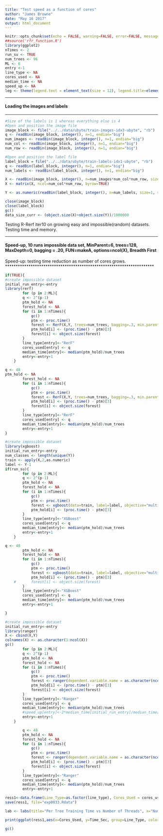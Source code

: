 ```yaml
---
title: "Test speed as a function of cores"
author: "James Browne"
date: "May 16 2017"
output: html_document
---
```


```r
knitr::opts_chunk$set(echo = FALSE, warning=FALSE, error=FALSE, message=FALSE, cache = FALSE)
##source('rfr_function.R')
library(ggplot2)
nTimes <- 2
run_su <- TRUE
num_trees <- 96
ML <- 6
entry <-1
line_type <- NA
cores_used <- NA
median_time <- NA
speed_up <- NA
leg <- theme(legend.text = element_text(size = 12), legend.title=element_blank(), plot.title = element_text(size = 16,  face="bold"), plot.subtitle = element_text(size = 12),axis.title.x = element_text(size=12), axis.text.x = element_text(size=12), axis.title.y = element_text(size=12), axis.text.y = element_text(size=12))
```


**********************************************************************
#### Loading the images and labels
**********************************************************************
```r
#Size of the labels is 1 whereas everything else is 4
#Open and position the image file
image_block <- file("../../data/ubyte/train-images-idx3-ubyte", "rb")
q <- readBin(image_block, integer(), n=1, endian="big")
num_images <- readBin(image_block, integer(), n=1, endian="big")
num_col <- readBin(image_block, integer(), n=1, endian="big")
num_row <- readBin(image_block, integer(), n=1, endian="big")

#Open and position the label file
label_block = file("../../data/ubyte/train-labels-idx1-ubyte", "rb")
q <- readBin(label_block, integer(), n=1, endian="big")
num_labels <- readBin(label_block, integer(), n=1, endian="big")

X <- readBin(image_block, integer(), n=num_images*num_col*num_row, size=1, signed=FALSE)
X <- matrix(X, ncol=num_col*num_row, byrow=TRUE)

Y <- as.numeric(readBin(label_block, integer(), n=num_labels, size=1, signed=FALSE)+1)

close(image_block)
close(label_block)
gc()
data_size_curr <- (object.size(X)+object.size(Y))/1000000
```

Testing R-Rerf iter10 on growing easy and impossible(random) datasets.  Testing time and memory.

**********************************************************************
#### Speed-up, 10 runs impossible data set, MinParent=6, trees=128, MaxDepth=0, bagging = .20, FUN=makeA, options=ncol(X), Breadth First
Speed-up: testing time reduction as number of cores grows.  
**********************************************************************

```r
if(TRUE){
#create impossible dataset
initial_run_entry<-entry
library(rerf)
		for (p in 2:ML){
		q <- 2^(p-1)
		ptm_hold <- NA
		forest_hold <- NA
		for (i in 1:nTimes){
			gc()
			ptm <- proc.time()
			forest <- RerF(X,Y, trees=num_trees, bagging=.3, min.parent=1, max.depth=0, store.oob=TRUE, stratify=TRUE, num.cores=q, seed=sample(1:100000,1))
			ptm_hold[i] <- (proc.time() - ptm)[3]
			forest[i] <- object.size(forest)
		}
		line_type[entry]<-"RerF"
		cores_used[entry] <- q
		median_time[entry]<- median(ptm_hold)/num_trees
        entry<-entry+1
	}

q <- 48
ptm_hold <- NA
		forest_hold <- NA
		for (i in 1:nTimes){
			gc()
			ptm <- proc.time()
			forest <- RerF(X,Y, trees=num_trees, bagging=.3, min.parent=1, max.depth=0, store.oob=TRUE, stratify=TRUE, num.cores=q)
			ptm_hold[i] <- (proc.time() - ptm)[3]
			forest[i] <- object.size(forest)
		}
		line_type[entry]<-"RerF"
		cores_used[entry] <- q
		median_time[entry]<- median(ptm_hold)/num_trees
        entry<-entry+1
}

```

```r
#create impossible dataset
library(xgboost)
initial_run_entry<-entry
num_classes <- length(unique(Y))
train <- apply(X,2,as.numeric)
label <- Y-1
if(run_su){
		for (p in 2:ML){
		q <- 2^(p-1)
		ptm_hold <- NA
		forest_hold <- NA
		for (i in 1:nTimes){
			gc()
			ptm <- proc.time()
            forest <- xgboost(data=train, label=label, objective="multi:softprob",nrounds=num_trees, num_class=num_classes, nthread=q)
			ptm_hold[i] <- (proc.time() - ptm)[3]
		}
		line_type[entry]<-"XGBoost"
		cores_used[entry] <- q
		median_time[entry]<- median(ptm_hold)/num_trees
        entry<-entry+1
	}

q <- 48
		ptm_hold <- NA
		forest_hold <- NA
		for (i in 1:nTimes){
			gc()
			ptm <- proc.time()
            forest <- xgboost(data=train, label=label, objective="multi:softprob",nrounds=num_trees,max_depth=30000, num_class=num_classes, nthread=q)
			ptm_hold[i] <- (proc.time() - ptm)[3]
	#		forest[i] <- object.size(forest)
		}
		line_type[entry]<-"XGBoost"
		cores_used[entry] <- q
		median_time[entry]<- median(ptm_hold)/num_trees
        entry<-entry+1

}

```

```r
#create impossible dataset
initial_run_entry<-entry
library(ranger)
X <- cbind(X,Y)
colnames(X) <- as.character(1:ncol(X))
gc()
		for (p in 2:ML){
		q <- 2^(p-1)
		ptm_hold <- NA
		forest_hold <- NA
		for (i in 1:nTimes){
			gc()
			ptm <- proc.time()
            forest <- ranger(dependent.variable.name = as.character(ncol(X)), data = X, num.trees = num_trees, num.threads = q, classification=TRUE)
			ptm_hold[i] <- (proc.time() - ptm)[3]
			forest[i] <- object.size(forest)
		}
		line_type[entry]<-"Ranger"
		cores_used[entry] <- q
		median_time[entry]<- median(ptm_hold)/num_trees
		#speed_up[entry]<-2*median_time[initial_run_entry]/median_time[entry]
        entry<-entry+1
	}

		q <- 48
		ptm_hold <- NA
		forest_hold <- NA
		for (i in 1:nTimes){
			gc()
			ptm <- proc.time()
            forest <- ranger(dependent.variable.name = as.character(ncol(X)), data = X, num.trees = num_trees, num.threads = q, classification=TRUE)
			ptm_hold[i] <- (proc.time() - ptm)[3]
			forest[i] <- object.size(forest)
		}
		line_type[entry]<-"Ranger"
		cores_used[entry] <- q
		median_time[entry]<- median(ptm_hold)/num_trees
        entry<-entry+1

```

```r

ress1<-data.frame(Line_Type=as.factor(line_type), Cores_Used = cores_used, Time_Sec=median_time)
save(ress1, file="exp0033.Rdata")

lab <- labs(title="Per Tree Training Time vs Number of Threads", x="Number of Threads", y="Time (s)", subtitle =paste("Dataset Size: MNIST (60000x784)"))

print(ggplot(ress1,aes(x=Cores_Used, y=Time_Sec, group=Line_Type, color=Line_Type))+geom_line()+lab +leg)

gc()

```

